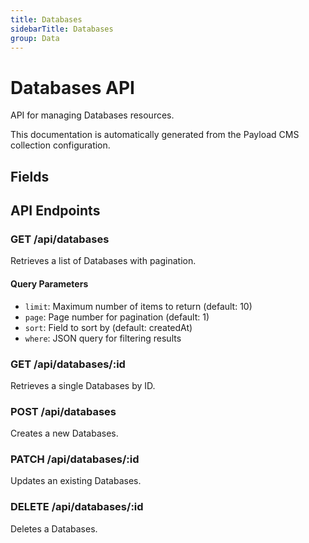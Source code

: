 ```yaml
---
title: Databases
sidebarTitle: Databases
group: Data
---
```



# Databases API

API for managing Databases resources.

<Callout type="info">
  This documentation is automatically generated from the Payload CMS collection configuration.
</Callout>


## Fields

<TSDoc code="interface Databases {
  name: string;
  domain: string;
  type: 'Integrated' | 'Dedicated' | 'Self-Hosted';
  schemaEnforcement: 'flexible' | 'enforced';
  databaseType?: 'Mongo' | 'Postgres' | 'Sqlite';
  regions?: 'us-east-1' | 'us-east-2' | 'us-west-1' | 'us-west-2' | 'eu-west-1' | 'ap-northeast-1' | 'ap-southeast-1' | 'eu-central-1' | 'ap-south-1';
  nouns?: string[];
}" />




## API Endpoints

### GET /api/databases
Retrieves a list of Databases with pagination.

#### Query Parameters
- `limit`: Maximum number of items to return (default: 10)
- `page`: Page number for pagination (default: 1)
- `sort`: Field to sort by (default: createdAt)
- `where`: JSON query for filtering results

### GET /api/databases/:id
Retrieves a single Databases by ID.

### POST /api/databases
Creates a new Databases.

### PATCH /api/databases/:id
Updates an existing Databases.

### DELETE /api/databases/:id
Deletes a Databases.

